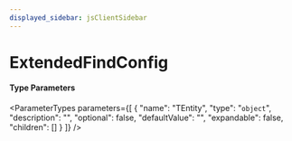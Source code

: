 ```yaml
---
displayed_sidebar: jsClientSidebar
---
```



# ExtendedFindConfig

#### Type Parameters

<ParameterTypes parameters={[
  {
    "name": "TEntity",
    "type": "`object`",
    "description": "",
    "optional": false,
    "defaultValue": "",
    "expandable": false,
    "children": []
  }
]} />
